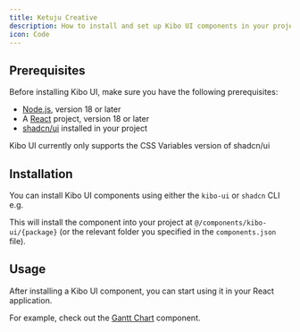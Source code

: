 ```yaml
---
title: Ketuju Creative
description: How to install and set up Kibo UI components in your project
icon: Code
---
```


## Prerequisites

Before installing Kibo UI, make sure you have the following prerequisites:

- [Node.js](https://nodejs.org/en/download/), version 18 or later
- A [React](https://reactjs.org/docs/getting-started.html) project, version 18 or later
- [shadcn/ui](https://ui.shadcn.com/) installed in your project

<Callout type="info">
  Kibo UI currently only supports the CSS Variables version of shadcn/ui
</Callout>

## Installation

You can install Kibo UI components using either the `kibo-ui` or `shadcn` CLI e.g.

<Installer packageName="{package}" />

This will install the component into your project at `@/components/kibo-ui/{package}` (or the relevant folder you specified in the `components.json` file).

## Usage

After installing a Kibo UI component, you can start using it in your React application.

For example, check out the [Gantt Chart](/gantt) component.

